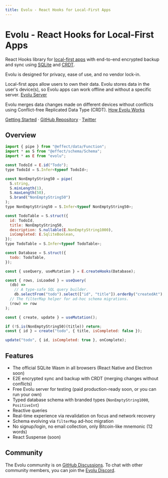 ```yaml
---
title: Evolu - React Hooks for Local-First Apps
---
```


# Evolu - React Hooks for Local-First Apps

React Hooks library for [local-first apps](https://www.inkandswitch.com/local-first/) with end-to-end encrypted backup and sync using [SQLite](https://sqlite.org/) and [CRDT](https://crdt.tech/).


<Callout type="info" emoji="ℹ️">
  Evolu is designed for privacy, ease of use, and no vendor lock-in.
</Callout>

Local-first apps allow users to own their data. Evolu stores data in the user's
device(s), so Evolu apps can work offline and without a specific server. [Evolu Server](docs/evolu-server)

Evolu merges data changes made on different devices without conflicts using Conflict-free Replicated Data Type (CRDT). [How Evolu Works](docs/how-evolu-works)

[Getting Started](/docs/getting-started) · [GitHub Repository](https://github.com/evoluhq/evolu/) · [Twitter](https://twitter.com/evoluhq)

## Overview

```js
import { pipe } from "@effect/data/Function";
import * as S from "@effect/schema/Schema";
import * as E from "evolu";

const TodoId = E.id("Todo");
type TodoId = S.Infer<typeof TodoId>;

const NonEmptyString50 = pipe(
  S.string,
  S.minLength(1),
  S.maxLength(50),
  S.brand("NonEmptyString50")
);
type NonEmptyString50 = S.Infer<typeof NonEmptyString50>;

const TodoTable = S.struct({
  id: TodoId,
  title: NonEmptyString50,
  description: S.nullable(E.NonEmptyString1000),
  isCompleted: E.SqliteBoolean,
});
type TodoTable = S.Infer<typeof TodoTable>;

const Database = S.struct({
  todo: TodoTable,
});

const { useQuery, useMutation } = E.createHooks(Database);

const { rows, isLoaded } = useQuery(
  (db) =>
    // A type-safe SQL query builder.
    db.selectFrom("todo").select(["id", "title"]).orderBy("createdAt"),
  // The filterMap helper for ad-hoc schema migrations.
  (row) => row
);

const { create, update } = useMutation();

if (!S.is(NonEmptyString50)(title)) return;
const { id } = create("todo", { title, isCompleted: false });

update("todo", { id, isCompleted: true }, onComplete);
```

## Features

- The official SQLite Wasm in all browsers (React Native and Electron soon)
- E2E encrypted sync and backup with CRDT (merging changes without conflicts)
- Free Evolu server for testing (paid production-ready soon, or you can run your own)
- Typed database schema with branded types (`NonEmptyString1000`, `PositiveInt`)
- Reactive queries
- Real-time experience via revalidation on focus and network recovery
- Schema evolving via `filterMap` ad-hoc migration
- No signup/login, no email collection, only Bitcoin-like mnemonic (12 words)
- React Suspense (soon)

## Community

The Evolu community is on [GitHub Discussions](https://github.com/evoluhq/evolu/discussions). To chat with other community members, you can join the [Evolu Discord](https://discord.gg/2J8yyyyxtZ).
